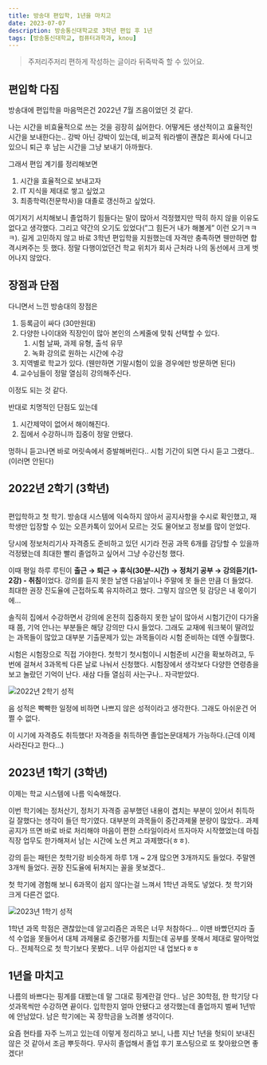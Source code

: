 ```yaml
---
title: 방송대 편입학, 1년을 마치고
date: 2023-07-07
description: 방송통신대학교로 3학년 편입 후 1년
tags: [방송통신대학교, 컴퓨터과학과, knou]
---
```


> 주저리주저리 편하게 작성하는 글이라 뒤죽박죽 할 수 있어요.

## 편입학 다짐

방송대에 편입학을 마음먹은건 2022년 7월 즈음이었던 것 같다.

나는 시간을 비효율적으로 쓰는 것을 굉장히 싫어한다. 어떻게든 생산적이고 효율적인 시간을 보내한다는.. 강박 아닌 강박이 있는데, 비교적 워라밸이 괜찮은 회사에 다니고 있으니 퇴근 후 남는 시간을 그냥 보내기 아까웠다.

그래서 편입 계기를 정리해보면

1. 시간을 효율적으로 보내고자
2. IT 지식을 제대로 쌓고 싶었고
3. 최종학력(전문학사)을 대졸로 갱신하고 싶었다.

여기저기 서치해보니 졸업하기 힘들다는 말이 많아서 걱정했지만 딱히 하지 않을 이유도 없다고 생각했다. 그리고 약간의 오기도 있었다(”그 힘든거 내가 해볼게” 이런 오기ㅋㅋㅋ). 길게 고민하지 않고 바로 3학년 편입학을 지원했는데 자격만 충족하면 웬만하면 합격시켜주는 듯 했다. 정말 다행이었던건 학교 위치가 회사 근처라 나의 동선에서 크게 벗어나지 않았다.

## 장점과 단점

다니면서 느낀 방송대의 장점은

1. 등록금이 싸다 (30만원대)
2. 다양한 나이대와 직장인이 많아 본인의 스케줄에 맞춰 선택할 수 있다.
   1. 시험 날짜, 과제 유형, 출석 유무
   2. 녹화 강의로 원하는 시간에 수강
3. 지역별로 학교가 있다. (웬만하면 기말시험이 있을 경우에만 방문하면 된다)
4. 교수님들이 정말 열심히 강의해주신다.

이정도 되는 것 같다.

반대로 치명적인 단점도 있는데

1. 시간제약이 없어서 해이해진다.
2. 집에서 수강하니까 집중이 정말 안됐다.

멍하니 듣고나면 바로 머릿속에서 증발해버린다.. 시험 기간이 되면 다시 듣고 그랬다.. (이러면 안된다)

## 2022년 2학기 (3학년)

<img src="/posts/knou-review-3.jpg" alt="" />

편입학하고 첫 학기. 방송대 시스템에 익숙하지 않아서 공지사항을 수시로 확인했고, 재학생만 입장할 수 있는 오픈카톡이 있어서 모르는 것도 물어보고 정보를 많이 얻었다.

당시에 정보처리기사 자격증도 준비하고 있던 시기라 전공 과목 6개를 감당할 수 있을까 걱정됐는데 최대한 빨리 졸업하고 싶어서 그냥 수강신청 했다.

이때 평일 하루 루틴이 **출근 → 퇴근 → 휴식(30분-시간) → 정처기 공부 → 강의듣기(1-2강) - 취침**이었다. 강의를 듣지 못한 날엔 다음날이나 주말에 못 들은 만큼 더 들었다. 최대한 권장 진도율에 근접하도록 유지하려고 했다. 그렇지 않으면 뒷 감당은 내 몫이기에…

솔직히 집에서 수강하면서 강의에 온전히 집중하지 못한 날이 많아서 시험기간이 다가올때 쯤, 기억 안나는 부분들은 해당 강의만 다시 들었다. 그래도 교재에 워크북이 딸려있는 과목들이 많았고 대부분 기출문제가 있는 과목들이라 시험 준비하는 데엔 수월했다.

시험은 시험장으로 직접 가야한다. 첫학기 첫시험이니 시험준비 시간을 확보하려고, 두번에 걸쳐서
3과목씩 다른 날로 나눠서 신청했다. 시험장에서 생각보다 다양한 연령층을 보고 놀랐던 기억이 난다.
새삼 다들 열심히 사는구나.. 자극받았다.

<img src="/posts/knou-review-1.png" alt="2022년 2학기 성적" />

음 성적은 빡빡한 일정에 비하면 나쁘지 않은 성적이라고 생각한다. 그래도 아쉬운건 어쩔 수 없다.

이 시기에 자격증도 취득했다! 자격증을 취득하면 졸업논문대체가 가능하다.(근데 이제 사라진다고 한다…)

## 2023년 1학기 (3학년)

이제는 학교 시스템에 나름 익숙해졌다.

이번 학기에는 정처산기, 정처기 자격증 공부했던 내용이 겹치는 부분이 있어서 취득하길 잘했다는 생각이 들던 학기였다. 대부분의 과목들이 중간과제물 분량이 많았다.. 과제 공지가 뜨면 바로 바로 처리해야 마음이 편한 스타일이라서 뜨자마자 시작했었는데 마침 직장 업무도 한가해져서 남는 시간에 노션 켜고 과제했다(ㅎㅎ).

강의 듣는 패턴은 첫학기랑 비슷하게 하루 1개 ~ 2개 많으면 3개까지도 들었다. 주말엔 3개씩 들었다. 권장 진도율에 뒤쳐지는 꼴을 못보겠다..

첫 학기에 경험해 보니 6과목이 쉽지 않다는걸 느껴서 1학년 과목도 넣었다. 첫 학기와 크게 다른건 없다.

<img src="/posts/knou-review-2.png" alt="2023년 1학기 성적" />

1학년 과목 학점은 괜찮았는데 알고리즘은 과목은 너무 처참하다... 이땐 바빴던지라 출석 수업을 못들어서 대체 과제물로 중간평가를 치뤘는데 공부를 못해서 제대로 말아먹었다.. 전체적으로 첫 학기보다 못봤다.. 너무 아쉽지만 내 업보다ㅎㅎ

## 1년을 마치고

나름의 바쁘다는 핑계를 대봤는데 말 그대로 핑계란걸 안다.. 남은 30학점, 한 학기당 다섯과목씩만 수강하면 끝이다. 입학한지 얼마 안됐다고 생각했는데 졸업까지 벌써 1년밖에 안남았다. 남은 학기에는 꼭 장학금을 노려볼 생각이다.

요즘 현타를 자주 느끼고 있는데 이렇게 정리하고 보니, 나름 지난 1년을 헛되이 보내진 않은 것 같아서 조금 뿌듯하다. 무사히 졸업해서 졸업 후기 포스팅으로 또 찾아왔으면 좋겠다!
